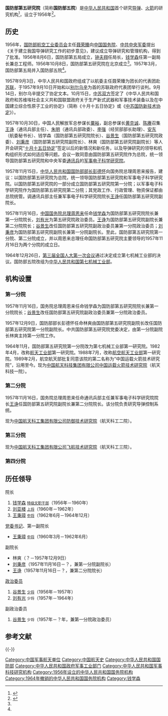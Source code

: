 {{China means|PRC}}'''国防部第五研究院'''（简称'''国防部五院'''）是[[中华人民共和国|中华人民共和国]]首个研究[[导弹|导弹]]、[[火箭|火箭]]的研究机构<ref name="第一个导弹火箭研究机构——国防部五院：中国航天梦的起点">{{cite web | author = 梅世雄, 毛俊 | title = 第一个导弹火箭研究机构——国防部五院：中国航天梦的起点 | publisher = 新华社 | date = 2017-07-10 | language = zh | access-date = 2020-01-02 | url = http://www.xinhuanet.com/2017-07/10/c_1121295822.htm | archive-date = 2020-01-02 | archive-url = https://web.archive.org/web/20200102104436/http://www.xinhuanet.com/2017-07/10/c_1121295822.htm | dead-url = no }}</ref>，设立于1956年<ref>{{Cite web|title=《导弹人生》发布！|url=https://weibo.com/tv/show/1034:4761794624028772|access-date=2022-04-24|author=中国航天科工|date=2022-04-24|language=zh|archive-date=2022-04-24|archive-url=https://web.archive.org/web/20220424141316/https://passport.weibo.com/visitor/visitor?entry=krvideo&a=enter&url=https%3A%2F%2Fweibo.com%2Ftv%2Ftv%2Fshow%2F1034%3A4761794624028772&domain=.weibo.com&sudaref=&ua=php-sso_sdk_client-0.6.33&_rand=1650809595.4877|dead-url=no}}</ref>。

== 历史 ==
1956年，[[国防部航空工业委员会|国防部航空工业委员会]]主任[[聂荣臻|聂荣臻]]向[[中华人民共和国国务院|中国国务院]]、[[中共中央军委|中共中央军委]]提出《关于建立我国导弹研究工作的初步意见》，建议成立导弹研究和管理机构，得到了批准。1956年8月6日，国防部第五局成立，[[钟夫翔|钟夫翔]]任局长，[[钱学森|钱学森]]任第一副局长兼总工程师。1956年10月8日，国防部第五研究院在北京成立<ref name="第一个导弹火箭研究机构——国防部五院：中国航天梦的起点" />。1957年3月，国防部第五局并入国防部五院<ref name="第一个导弹火箭研究机构——国防部五院：中国航天梦的起点" />。

1957年9月3日，中华人民共和国政府组成了以航委主任聂荣臻为团长的代表团赴[[苏联|苏联]]，于1957年9月10日开始和以[[米哈伊尔·格奥尔基耶维奇·别尔乌辛|别尔乌辛]]为首的苏联政府代表团举行谈判。9月14日，别尔乌辛提交了协定文本。10月15日，[[中苏关系|中苏双方]]签定了《中华人民共和国政府和苏维埃社会主义共和国联盟政府关于生产新式武器和军事技术装备以及在中国建立综合性原子工业的协定》（简称《十月十五日协定》或《[[中苏国防新技术协定|中苏国防新技术协定]]》）。

1957年10月30日，中国人民解放军总参谋长[[粟裕|粟裕]]，副总参谋长[[黄克诚|黄克诚]]、[[陈赓|陈赓]]召集[[王诤|王诤]]（通讯兵部主任）、[[朱明_(中将)|朱明]]（通讯兵部政委）、[[李强_(1905年)|李强]]（经贸部部长助理）、[[安东_(1918年)|安东]]（航委秘书长）、钱学森（国防部第五研究院院长）、[[谷景生|谷景生]]（国防部第五研究院政委）、[[刘秉彦|刘秉彦]]（国防部第五研究院副院长）、林爽（国防部第五研究院副院长）等人开会研究“[[十月十五日协定|十月十五日协定]]”签定以后的新情况和新任务，以及导弹研究的领导和机构组织形式如何适应等问题。会议一致同意由国防部第五研究院作为总院，统一领导国防部第五研究院和中央军委[[中国人民解放军通信兵|通讯兵]]的[[军事电子科学研究院|军事电子科学研究院]]。

1957年11月15日，[[中华人民共和国国防部部长|中华人民共和国国防部部长]][[彭德怀|彭德怀]]向国务院总理周恩来报告，建议：以国防部第五研究院为总院，统一领导国防部第五研究院和军事电子科学研究院。以国防部第五研究院的一部分成立国防部第五研究院第一分院；以军事电子科学研究院作为国防部第五研究院第二分院；其党政工作、行政管理、物资保证都由总院统管。调通讯兵部主任兼军事电子科学研究院院长[[王诤|王诤]]任国防部第五研究院副院长。

1957年11月16日，[[中华人民共和国国务院总理|中国国务院总理]][[周恩来|周恩来]]任命[[钱学森|钱学森]]为国防部第五研究院院长兼第一分院院长，[[刘有光|刘有光]]为第五研究院政治委员。[[王诤|王诤]]为国防部第五研究院副院长兼第二分院院长；[[谷景生|谷景生]]改任国防部第五研究院副政治委员兼第一分院政治委员；[[刘秉彦|刘秉彦]]为国防部第五研究院副院长兼第一分院副院长。至此，国防部第五研究院第一分院、第二分院成立，并以周恩来总理任命国防部第五研究院主要领导的1957年11月16日为两个分院的成立日。

1964年12月26日，[[第三届全国人大第一次会议|第三届全国人大第一次会议]]通过决定成立第七机械工业部的决议。国防部五院改组为[[中华人民共和国第七机械工业部|中华人民共和国第七机械工业部]]。

== 机构设置 ==
=== 第一分院 ===
{{Main|中国运载火箭技术研究院}}

1957年11月16日，国务院总理周恩来任命钱学森为国防部第五研究院院长兼第一分院院长；[[谷景生|谷景生]]改任国防部第五研究院副政治委员兼第一分院政治委员。

1957年12月9日，国防部部长彭德怀任命林爽由国防部第五研究院副院长改任国防部第五研究院第一分院副院长。中共国防部第五研究院党委决定，由第一分院副院长林爽主持第一分院工作。

1964年11月，国防部第五研究院第一分院改为第七机械工业部第一研究院。1982年4月，改称[[中华人民共和国航天工业部|航天工业部]]第一研究院。1988年7月，改称[[中华人民共和国航空航天工业部|航空航天工业部]]第一研究院。1989年2月，航空航天部批复同意该院的第二名称为“中国运载火箭技术研究院”，沿用至今。现为[[中国航天科技集团有限公司|中国航天科技集团有限公司]][[中国运载火箭技术研究院|中国运载火箭技术研究院]]（航天科技一院）。

=== 第二分院 ===
1957年11月16日，国务院总理周恩来任命通讯兵部主任兼军事电子科学研究院院长[[王诤|王诤]]任国防部第五研究院副院长兼第二分院院长。该分院负责研究导弹控制系统。

现为[[中国航天科工集团有限公司|中国航天科工集团有限公司]][[防御技术研究院|防御技术研究院]]（航天科工二院）。

=== 第三分院 ===
现为[[中国航天科工集团有限公司|中国航天科工集团有限公司]][[飞航技术研究院|飞航技术研究院]]（航天科工三院）。

=== 第四分院 ===

== 历任领导 ==
{{col-begin}}
{{col-2}}
; 院长
# [[钱学森|钱学森]] <small>[[中国人民解放军文职干部|特级文职干部]]</small>（1956年－1960年）
# [[刘亚楼|刘亚楼]] <small>[[中国人民解放军上将|上将]]</small>（1960年－1962年）
# [[王秉璋|王秉璋]] <small>[[中国人民解放军中将|中将]]</small>（1962年6月－1964年12月）

; [[党委书记|党委书记]]、第一副院长
* [[王秉璋|王秉璋]] <small>[[中国人民解放军中将|中将]]</small>（1960年3月－1962年6月）

; 副院长
* 林爽（？－1957年12月9日）
* [[刘秉彦|刘秉彦]]（1957年11月16日－？，兼第一分院副院长）
* [[王诤|王诤]]（1957年11月16日－？，兼第二分院院长）

{{col-2}}
; [[政治委员|政治委员]]
# [[谷景生|谷景生]] <small>[[中国人民解放军少将|少将]]</small>（1956年－1957年）
# [[刘有光_(少将)|刘有光]] <small>少将</small>（1957年－1964年）

; 副政治委员
# [[谷景生|谷景生]] <small>少将</small>（1957年－？年，兼第一分院政治委员）
{{col-end}}

== 参考文献 ==
{{Reflist}}

{{-}}
{{中华人民共和国航天}}

[[Category:中国军事航天单位|Category:中国军事航天单位]]
[[Category:中国航天史|Category:中国航天史]]
[[Category:中华人民共和国国防部|Category:中华人民共和国国防部]]
[[Category:中华人民共和国政府军事工业部门|Category:中华人民共和国政府军事工业部门]]
[[Category:中华人民共和国军事科技研究机构|Category:中华人民共和国军事科技研究机构]]
[[Category:1956年设立的中华人民共和国国务院机构|Category:1956年设立的中华人民共和国国务院机构]]
[[Category:1964年撤销的中华人民共和国国务院机构|Category:1964年撤销的中华人民共和国国务院机构]]
[[Category:钱学森|Category:钱学森]]
